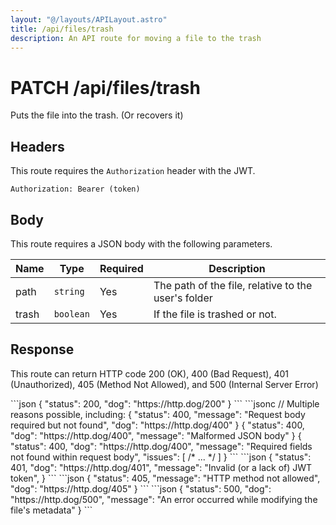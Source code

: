 ```yaml
---
layout: "@/layouts/APILayout.astro"
title: /api/files/trash
description: An API route for moving a file to the trash
---
```



<h1>
	<Badge variant="patch">PATCH</Badge> /api/files/trash
</h1>

Puts the file into the trash. (Or recovers it)

## Headers

This route requires the `Authorization` header with the JWT.

```
Authorization: Bearer (token)
```

## Body

This route requires a JSON body with the following parameters.

| Name  | Type      | Required | Description                                         |
| ----- | --------- | -------- | --------------------------------------------------- |
| path  | `string`  | Yes      | The path of the file, relative to the user's folder |
| trash | `boolean` | Yes      | If the file is trashed or not.                      |

## Response

This route can return HTTP code 200 (OK), 400 (Bad Request),
401 (Unauthorized), 405 (Method Not Allowed), and 500 (Internal Server Error)

<Tabs>
	<Tab name="200">
```json
{
    "status": 200,
    "dog": "https://http.dog/200"
}
```
    </Tab>
    <Tab name="400">
```jsonc
// Multiple reasons possible, including:
{
    "status": 400,
    "message": "Request body required but not found",
    "dog": "https://http.dog/400"
}
{
    "status": 400,
    "dog": "https://http.dog/400",
    "message": "Malformed JSON body"
}
{
    "status": 400,
    "dog": "https://http.dog/400",
    "message": "Required fields not found within request body",
    "issues": [ /* ... */ ]
}
```
    </Tab>
    <Tab name="401">
```json
{
    "status": 401,
    "dog": "https://http.dog/401",
    "message": "Invalid (or a lack of) JWT token",
}
```
    </Tab>
    <Tab name="405">
```json
{
    "status": 405,
    "message": "HTTP method not allowed",
    "dog": "https://http.dog/405"
}
```
    </Tab>
    <Tab name="500">
```json
{
    "status": 500,
    "dog": "https://http.dog/500",
    "message": "An error occurred while modifying the file's metadata"
}
```
    </Tab>
</Tabs>
